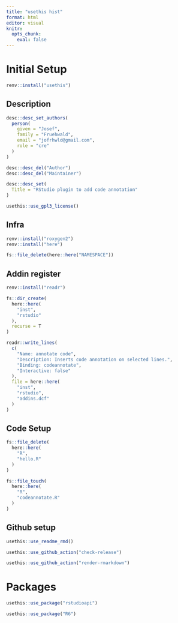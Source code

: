 ```yaml
---
title: "usethis hist"
format: html
editor: visual
knitr: 
  opts_chunk: 
    eval: false
---
```


# Initial Setup

```r
renv::install("usethis")
```

## Description

```r
desc::desc_set_authors(
  person(
    given = "Josef",
    family = "Fruehwald",
    email = "jofrhwld@gmail.com",
    role = "cre"
  )
)
```

```r
desc::desc_del("Author")
desc::desc_del("Maintainer")
```

```r
desc::desc_set(
  Title = "RStudio plugin to add code annotation"
)
```

```r
usethis::use_gpl3_license()
```

## Infra

```r
renv::install("roxygen2")
renv::install("here")
```

```r
fs::file_delete(here::here("NAMESPACE"))
```

## Addin register

```r
renv::install("readr")
```

```r
fs::dir_create(
  here::here(
    "inst",
    "rstudio"
  ),
  recurse = T
)

readr::write_lines(
  c(
    "Name: annotate code",
    "Description: Inserts code annotation on selected lines.",
    "Binding: codeannotate",
    "Interactive: false"
  ),
  file = here::here(
    "inst",
    "rstudio",
    "addins.dcf"
  )
)
```

## Code Setup

```r
fs::file_delete(
  here::here(
    "R",
    "hello.R"
  )
)

fs::file_touch(
  here::here(
    "R",
    "codeannotate.R"
  )
)

```

## Github setup

```r
usethis::use_readme_rmd()
```

```r
usethis::use_github_action("check-release")
```

```r
usethis::use_github_action("render-rmarkdown")
```

# Packages

```r
usethis::use_package("rstudioapi")
```

```r
usethis::use_package("R6")
```
